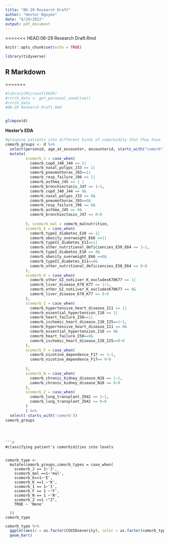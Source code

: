 ```yaml
---
title: "06-29 Research Draft"
author: "Hester Nguyen"
date: "6/29/2022"
output: pdf_document
---
```

<<<<<<< HEAD:06-29 Research Draft.Rmd



```r
knitr::opts_chunk$set(echo = TRUE)
```


```r
library(tidyverse)
```

## R Markdown



=======

```r

#library(Microsoft365R)
#rsrch_data <- get_personal_onedrive()
#rsrch_data
#06-29 Research Draft.Rmd


glimpse(d)


```

**Hester's EDA**

```r
#grouping patients into different kinds of comorbidity that they have
comorb_groups <- d %>% 
  select(personid, age_at_encounter, encounterid, starts_with("comorb"),COVIDseverity) %>% 
  mutate(
         scomorb_J = case_when(
           comorb_copd_J40_J44 == 1|
           comorb_nasal_polyps_J33 == 1|
           comorb_pneumothorax_J93==1|
           comorb_resp_failure_J96 == 1|
           comorb_asthma_J45 == 1 |
           comorb_bronchiectasis_J47 == 1~1,
           comorb_copd_J40_J44 == 0&
           comorb_nasal_polyps_J33 == 0&
           comorb_pneumothorax_J93==0&
           comorb_resp_failure_J96 == 0&
           comorb_asthma_J45 == 0&
           comorb_bronchiectasis_J47 == 0~0
            
         ), scomorb_mal = comorb_malnutrition, 
         scomorb_E = case_when(
           comorb_typeI_diabetes_E10 == 1|
           comorb_obesity_overweight_E66 ==1|
           comorb_typeII_diabetes_E11==1|
           comorb_other_nutritional_deficiencies_E50_E64 == 1~1,
           comorb_typeI_diabetes_E10 == 0&
           comorb_obesity_overweight_E66 ==0&
           comorb_typeII_diabetes_E11==0&
           comorb_other_nutritional_deficiencies_E50_E64 == 0~0
         ),
         scomorb_K = case_when(
           comorb_other_GI_notLiver_K_excludesK70K77 == 1|
           comorb_liver_disease_K70_K77 == 1~1,
           comorb_other_GI_notLiver_K_excludesK70K77 == 0&
           comorb_liver_disease_K70_K77 == 0~0
         ),
         scomorb_I = case_when(
           comorb_hypertensive_heart_disease_I11 == 1|
           comorb_essential_hypertension_I10 == 1|
           comorb_heart_failure_I50==1|
           comorb_ischemic_heart_disease_I20_I25==1~1,
           comorb_hypertensive_heart_disease_I11 == 0&
           comorb_essential_hypertension_I10 == 0&
           comorb_heart_failure_I50==0&
           comorb_ischemic_heart_disease_I20_I25==0~0
         ),
         scomorb_F = case_when(
           comorb_nicotine_dependence_F17 == 1~1,
           comorb_nicotine_dependence_F17== 0~0
           
         ), 
         scomorb_N = case_when(
           comorb_chronic_kidney_disease_N18 == 1~1,
           comorb_chronic_kidney_disease_N18 == 0~0
         ),
         scomorb_Z = case_when(
           comorb_lung_transplant_Z942 == 1~1, 
           comorb_lung_transplant_Z942 == 0~0
         )
         ) %>% 
  select(-starts_with('comorb'))
comorb_groups




```

```

```r
#classifying patient's comorbidities into levels


comorb_type <- 
  mutate(comorb_groups,comorb_types = case_when(
    scomorb_J == 1~'J',
    scomorb_mal ==1~'mal',
    scomorb_E==1~'E',
    scomorb_K ==1 ~'K',
    scomorb_I == 1~'I',
    scomorb_F == 1 ~'F',
    scomorb_N == 1 ~'N',
    scomorb_Z ==1 ~"Z",
    TRUE ~ 'None'
    
  ))
comorb_type
```

```r
comorb_type %>% 
  ggplot(aes(x = as.factor(COVIDseverity), color = as.factor(comorb_types), fill = as.factor(comorb_types)))+
  geom_bar()
```

```r

```


